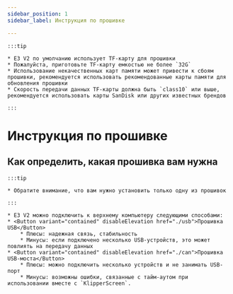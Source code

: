 ```yaml
---
sidebar_position: 1
sidebar_label: Инструкция по прошивке

---
```






    :::tip

    * E3 V2 по умолчанию использует TF-карту для прошивки
    * Пожалуйста, приготовьте TF-карту емкостью не более `32G`
    * Использование некачественных карт памяти может привести к сбоям прошивки, рекомендуется использовать рекомендованные карты памяти для обновления прошивки
    * Скорость передачи данных TF-карты должна быть `class10` или выше, рекомендуется использовать карты SanDisk или других известных брендов

    :::

# Инструкция по прошивке

## Как определить, какая прошивка вам нужна

    :::tip

    * Обратите внимание, что вам нужно установить только одну из прошивок

    :::

    * E3 V2 можно подключить к верхнему компьютеру следующими способами:
    * <Button variant="contained" disableElevation href="./usb">Прошивка USB</Button>
        * Плюсы: надежная связь, стабильность
        * Минусы: если подключено несколько USB-устройств, это может повлиять на передачу данных
    * <Button variant="contained" disableElevation href="./can">Прошивка USB-моста</Button>
        * Плюсы: можно подключить несколько устройств и не занимать USB-порт
        * Минусы: возможны ошибки, связанные с тайм-аутом при использовании вместе с `KlipperScreen`.

